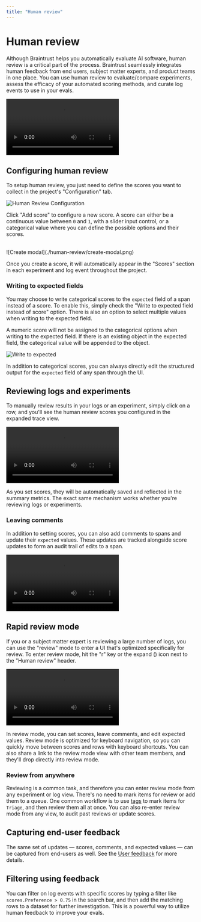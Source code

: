 ```yaml
---
title: "Human review"
---
```



# Human review

Although Braintrust helps you automatically evaluate AI software, human
review is a critical part of the process. Braintrust seamlessly integrates human
feedback from end users, subject matter experts, and product teams in one place. You can
use human review to evaluate/compare experiments, assess the efficacy of your automated scoring
methods, and curate log events to use in your evals.

![Human review label](./human-review/label.mp4)

## Configuring human review

To setup human review, you just need to define the scores you want to collect in the
project's "Configuration" tab.

![Human Review Configuration](./human-review/config-page.png)

Click "Add score" to configure a new score. A score can either be a continuous value between `0`
and `1`, with a slider input control, or a categorical value where you can define the possible
options and their scores.

<br />
![Create modal](./human-review/create-modal.png)

Once you create a score, it will automatically appear in the "Scores" section in each experiment
and log event throughout the project.

### Writing to expected fields

You may choose to write categorical scores to the `expected` field of a span instead of a score.
To enable this, simply check the "Write to expected field instead of score" option. There is also
an option to select multiple values when writing to the expected field.

<Callout type="info">
  A numeric score will not be assigned to the categorical options when writing
  to the expected field. If there is an existing object in the expected field,
  the categorical value will be appended to the object.
</Callout>

![Write to expected](./human-review/write-to-expected.webp)

In addition to categorical scores, you can always directly edit the structured output for the `expected` field of any span through the UI.

## Reviewing logs and experiments

To manually review results in your logs or an experiment, simply click on a row, and you'll see
the human review scores you configured in the expanded trace view.

![Set score](./human-review/in-experiment.mp4)

As you set scores, they will be automatically saved and reflected in the summary metrics. The exact same
mechanism works whether you're reviewing logs or experiments.

### Leaving comments

In addition to setting scores, you can also add comments to spans and update their `expected` values. These updates
are tracked alongside score updates to form an audit trail of edits to a span.

![Save comment](./human-review/comment.mp4)

## Rapid review mode

If you or a subject matter expert is reviewing a large number of logs, you can use the "review" mode to enter
a UI that's optimized specifically for review. To enter review mode, hit the "r" key or the expand (<Maximize2 className="size-3 inline" />)
icon next to the "Human review" header.

![Review mode](./human-review/review-mode.mp4)

In review mode, you can set scores, leave comments, and edit expected values. Review mode is optimized for keyboard
navigation, so you can quickly move between scores and rows with keyboard shortcuts. You can also share a link to the
review mode view with other team members, and they'll drop directly into review mode.

### Review from anywhere

Reviewing is a common task, and therefore you can enter review mode from any experiment or log view. There's no need
to mark items for review or add them to a queue. One common workflow is to use [tags](/docs/guides/logging#tags-and-queues)
to mark items for `Triage`, and then review them all at once. You can also re-enter review mode from any view, to audit
past reviews or update scores.

## Capturing end-user feedback

The same set of updates — scores, comments, and expected values — can be captured from end-users as well. See the
[User feedback](/docs/guides/logging#user-feedback) for more details.

## Filtering using feedback

You can filter on log events with specific scores by typing a filter like `scores.Preference > 0.75` in the search bar,
and then add the matching rows to a dataset for further investigation. This is a powerful way to utilize human feedback
to improve your evals.
